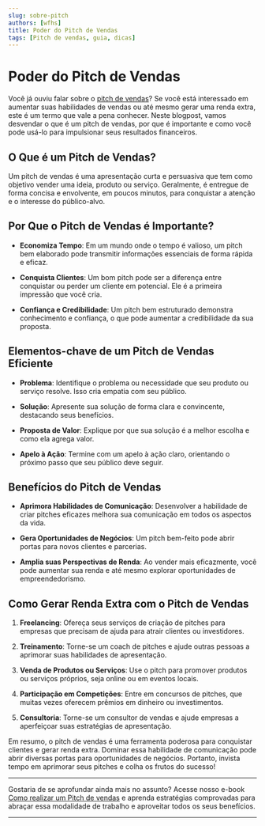 ```yaml
---
slug: sobre-pitch
authors: [wfhs]
title: Poder do Pitch de Vendas
tags: [Pitch de vendas, guia, dicas]
---
```


# Poder do Pitch de Vendas

Você já ouviu falar sobre o [pitch de vendas](https://pay.kiwify.com.br/atKqkbg)? Se você está interessado em aumentar suas habilidades de vendas ou até mesmo gerar uma renda extra, este é um termo que vale a pena conhecer. Neste blogpost, vamos desvendar o que é um pitch de vendas, por que é importante e como você pode usá-lo para impulsionar seus resultados financeiros.

## O Que é um Pitch de Vendas?

Um pitch de vendas é uma apresentação curta e persuasiva que tem como objetivo vender uma ideia, produto ou serviço. Geralmente, é entregue de forma concisa e envolvente, em poucos minutos, para conquistar a atenção e o interesse do público-alvo.

## Por Que o Pitch de Vendas é Importante?

- **Economiza Tempo**: Em um mundo onde o tempo é valioso, um pitch bem elaborado pode transmitir informações essenciais de forma rápida e eficaz.

- **Conquista Clientes**: Um bom pitch pode ser a diferença entre conquistar ou perder um cliente em potencial. Ele é a primeira impressão que você cria.

- **Confiança e Credibilidade**: Um pitch bem estruturado demonstra conhecimento e confiança, o que pode aumentar a credibilidade da sua proposta.

## Elementos-chave de um Pitch de Vendas Eficiente

- **Problema**: Identifique o problema ou necessidade que seu produto ou serviço resolve. Isso cria empatia com seu público.

- **Solução**: Apresente sua solução de forma clara e convincente, destacando seus benefícios.

- **Proposta de Valor**: Explique por que sua solução é a melhor escolha e como ela agrega valor.

- **Apelo à Ação**: Termine com um apelo à ação claro, orientando o próximo passo que seu público deve seguir.

## Benefícios do Pitch de Vendas

- **Aprimora Habilidades de Comunicação**: Desenvolver a habilidade de criar pitches eficazes melhora sua comunicação em todos os aspectos da vida.

- **Gera Oportunidades de Negócios**: Um pitch bem-feito pode abrir portas para novos clientes e parcerias.

- **Amplia suas Perspectivas de Renda**: Ao vender mais eficazmente, você pode aumentar sua renda e até mesmo explorar oportunidades de empreendedorismo.

## Como Gerar Renda Extra com o Pitch de Vendas

1. **Freelancing**: Ofereça seus serviços de criação de pitches para empresas que precisam de ajuda para atrair clientes ou investidores.

2. **Treinamento**: Torne-se um coach de pitches e ajude outras pessoas a aprimorar suas habilidades de apresentação.

3. **Venda de Produtos ou Serviços**: Use o pitch para promover produtos ou serviços próprios, seja online ou em eventos locais.

4. **Participação em Competições**: Entre em concursos de pitches, que muitas vezes oferecem prêmios em dinheiro ou investimentos.

5. **Consultoria**: Torne-se um consultor de vendas e ajude empresas a aperfeiçoar suas estratégias de apresentação.

Em resumo, o pitch de vendas é uma ferramenta poderosa para conquistar clientes e gerar renda extra. Dominar essa habilidade de comunicação pode abrir diversas portas para oportunidades de negócios. Portanto, invista tempo em aprimorar seus pitches e colha os frutos do sucesso!

<hr/>
Gostaria de se aprofundar ainda mais no assunto? Acesse nosso e-book <a href="https://pay.kiwify.com.br/atKqkbg">Como realizar um Pitch de vendas</a> e aprenda estratégias comprovadas para abraçar essa modalidade de trabalho e aproveitar todos os seus benefícios.<br />

<hr/>
